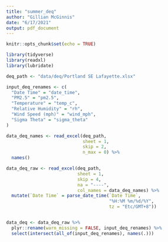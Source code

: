 ```yaml
---
title: "summer_deq"
author: "Gillian McGinnis"
date: "6/17/2021"
output: pdf_document
---
```


```r
knitr::opts_chunk$set(echo = TRUE)

library(tidyverse)
library(readxl)
library(lubridate)
```

```r
deq_path <- "data/deq/Portland SE Lafayette.xlsx"

input_deq_renames <- c(
  "Date Time" = "date_time",
  "PM2.5" = "pm2.5",
  "Temperature" = "temp_c",
  "Relative Humidity" = "rh",
  "Wind Speed (mph)" = "wind_mph",
  "Sigma Theta" = "sigma_theta"
)

data_deq_names <- read_excel(deq_path,
                             sheet = 1,
                             skip = 2,
                             n_max = 0) %>% 
  names()

data_deq_raw <- read_excel(deq_path,
                           sheet = 1,
                           skip = 4,
                           na = "----",
                           col_names = data_deq_names) %>% 
  mutate(`Date Time` = parse_date_time(`Date Time`,
                                       "%H:%M %m/%d/%Y",
                                       tz = "Etc/GMT+8"))


data_deq <- data_deq_raw %>% 
  plyr::rename(warn_missing = FALSE, input_deq_renames) %>% 
  select(intersect(all_of(input_deq_renames), names(.)))
```

